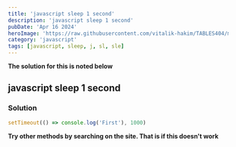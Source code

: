 ```yaml
---
title: 'javascript sleep 1 second'
description: 'javascript sleep 1 second'
pubDate: 'Apr 16 2024'
heroImage: 'https://raw.githubusercontent.com/vitalik-hakim/TABLES404/main/error_b/JavaScript.png'
category: 'javascript'
tags: [javascript, sleep, j, sl, sle]
---
```


**The solution for this is noted below**

## javascript sleep 1 second

### Solution

```javascript
setTimeout(() => console.log('First'), 1000)
```

**Try other methods by searching on the site. That is if this doesn't work**
